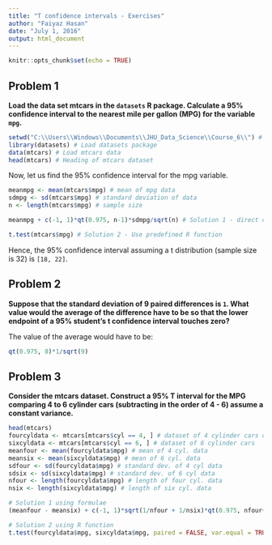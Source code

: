 ---
title: "T confidence intervals - Exercises"
author: "Faiyaz Hasan"
date: "July 1, 2016"
output: html_document
---

```{r setup, include=FALSE}
knitr::opts_chunk$set(echo = TRUE)
```
Problem 1  
---------
**Load the data set mtcars in the `datasets` R package. Calculate a 95% confidence interval to the nearest mile per gallon (MPG) for the variable `mpg`.**  

```{r load mtcars dataset}
setwd("C:\\Users\\Windows\\Documents\\JHU_Data_Science\\Course_6\\") # Set working directory
library(datasets) # Load datasets package  
data(mtcars) # Load mtcars data  
head(mtcars) # Heading of mtcars dataset
```
Now, let us find the 95% confidence interval for the mpg variable.

```{r mpg mean and sd}
meanmpg <- mean(mtcars$mpg) # mean of mpg data
sdmpg <- sd(mtcars$mpg) # standard deviation of data
n <- length(mtcars$mpg) # sample size

meanmpg + c(-1, 1)*qt(0.975, n-1)*sdmpg/sqrt(n) # Solution 1 - direct computaion

t.test(mtcars$mpg) # Solution 2 - Use predefined R function
```
Hence, the 95% confidence interval assuming a t distribution (sample size is 32) is `[18, 22]`.

Problem 2
---------  
**Suppose that the standard deviation of 9 paired differences is `1`. What value would the average of the difference have to be so that the lower endpoint of a 95% student's t confidence interval touches zero?**

The value of the average would have to be: 
```{r mean value computation}
qt(0.975, 8)*1/sqrt(9)
```

Problem 3
---------
**Consider the mtcars dataset. Construct a 95% T interval for the MPG comparing 4 to 6 cylinder cars (subtracting in the order of 4 - 6) assume a constant variance.**

```{r comparison of 4 and 6 cylinder cars}
head(mtcars)
fourcyldata <- mtcars[mtcars$cyl == 4, ] # dataset of 4 cylinder cars only
sixcyldata <- mtcars[mtcars$cyl == 6, ] # dataset of 6 cylinder cars
meanfour <- mean(fourcyldata$mpg) # mean of 4 cyl. data
meansix <- mean(sixcyldata$mpg) # mean of 6 cyl. data
sdfour <- sd(fourcyldata$mpg) # standard dev. of 4 cyl data
sdsix <- sd(sixcyldata$mpg) # standard dev. of 6 cyl data
nfour <- length(fourcyldata$mpg) # length of four cyl. data
nsix <- length(sixcyldata$mpg) # length of six cyl. data

# Solution 1 using formulae
(meanfour - meansix) + c(-1, 1)*sqrt(1/nfour + 1/nsix)*qt(0.975, nfour+nsix-2)*sqrt(((nfour-1)*sdfour^2 + (nsix-1)*sdsix^2)/(nfour+nsix-2))

# Solution 2 using R function
t.test(fourcyldata$mpg, sixcyldata$mpg, paired = FALSE, var.equal = TRUE)$conf
```


